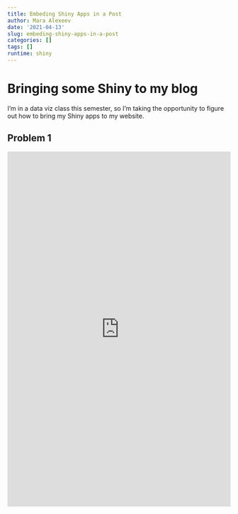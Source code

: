 ```yaml
---
title: Embeding Shiny Apps in a Post
author: Mara Alexeev
date: '2021-04-13'
slug: embeding-shiny-apps-in-a-post
categories: []
tags: []
runtime: shiny
---
```



# Bringing some Shiny to my blog

I'm in a data viz class this semester, so I'm taking the opportunity to figure out how to bring my Shiny apps to my website. 

## Problem 1

<iframe height="800" width="100%" frameborder="no" src="https://maraalexeev.shinyapps.io/706_pset2_q1/"> </iframe>